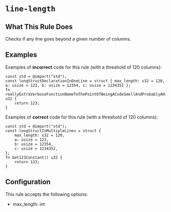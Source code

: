# `line-length`

<RuleBanner category="style" default="off" />

## What This Rule Does

Checks if any line goes beyond a given number of columns.

## Examples

Examples of **incorrect** code for this rule (with a threshold of 120 columns):

```zig
const std = @import("std");
const longStructDeclarationInOneLine = struct { max_length: u32 = 120, a: usize = 123, b: usize = 12354, c: usize = 1234352 };
fn reallyExtraVerboseFunctionNameToThePointOfBeingACodeSmellAndProbablyAHintThatYouCanGetAwayWithAnotherNameOrSplittingThisIntoSeveralFunctions() u32 {
    return 123;
}
```

Examples of **correct** code for this rule (with a threshold of 120 columns):

```zig
const std = @import("std");
const longStructInMultipleLines = struct {
    max_length: u32 = 120,
    a: usize = 123,
    b: usize = 12354,
    c: usize = 1234352,
};
fn Get123Constant() u32 {
    return 123;
}
```

## Configuration

This rule accepts the following options:

- max_length: int
